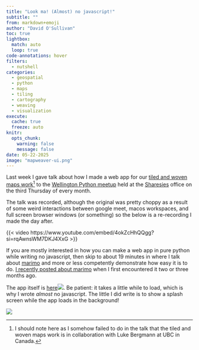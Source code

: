 ```yaml
---
title: "Look ma! (Almost) no javascript!"
subtitle: ""
from: markdown+emoji
author: "David O'Sullivan"
toc: true
lightbox:
  match: auto
  loop: true
code-annotations: hover
filters: 
  - nutshell
categories:
  - geospatial
  - python
  - maps
  - tiling
  - cartography
  - weaving
  - visualization
execute:
  cache: true
  freeze: auto
knitr:
  opts_chunk: 
    warning: false
    message: false
date: 05-22-2025
image: "mapweaver-ui.png"
---
```


Last week I gave talk about how I made a web app for our [tiled and woven maps work](https://github.com/DOSull/weaving-space)^[I should note here as I somehow failed to do in the talk that the tiled and woven maps work is in collaboration with Luke Bergmann at UBC in Canada.] to the [Wellington Python meetup](https://www.meetup.com/NZPUG-Wellington/) held at the [Sharesies](https://www.sharesies.nz/) office on the third Thursday of every month.

The talk was recorded, although the original was pretty choppy as a result of some weird interactions between google meet, macos workspaces, and full screen browser windows (or something) so the below is a re-recording I made the day after.

{{< video https://www.youtube.com/embed/4okZcHhQQgg?si=rqAwnsWM7DKJ4XxG >}}

If you are mostly interested in how you can make a web app in pure python while writing no javascript, then skip to about 19 minutes in where I talk about [marimo](https://docs.marimo.io) and more or less competently demonstrate how easy it is to do. [I recently posted about marimo](../../notebooks/2025-02-18-marimo.html) when I first encountered it two or three months ago.

The app itself is [here<img src="../../images/external-link-15px.png">](https://dosull.github.io/mapweaver/app/){target="blank"}. Be patient: it takes a little while to load, which is why I wrote _almost_ no javascript. The little I did write is to show a splash screen while the app loads in the background!

![](mapweaver-ui.png)


